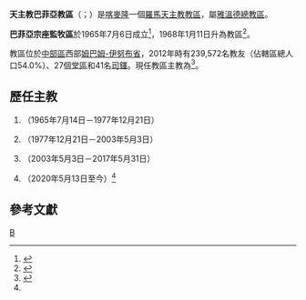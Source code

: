 {{Multiple issues|
{{Primarysources|time=2020-05-21T10:55:45+00:00}}
{{Refimprove|time=2020-05-21T10:55:45+00:00}}
}}
{{Infobox Roman Catholic diocese
|Roman Catholic Diocese of = 天主教巴菲亞教區
|Latin name of diocese =Dioecesis Bafiensis
|border = catholic
|image = 
|caption = 
|location = [[喀麥隆|喀麥隆]]
|territory =
|population = 239,572
|rite = [[羅馬禮|羅馬禮]]
|patron = 
|province = [[天主教雅溫德總教區|雅溫德]]
|established = 1965年7月6日（宗座監牧區）<br />1968年1月11日（教區）
|cathedral =聖巴削主教座堂
|co-cathedral =
|leadership = 主教
|website =
|pope = {{incumbent pope}}
|ordinary = {{link-fr|厄瑪奴耳·達西-尤方|Emmanuel Dassi Youfang}}
|coadjutor bishop =
|auxiliary =
|emeritus = 
}}

'''天主教巴菲亞教區'''（{{lang-la|Dioecesis Bafiensis}}；{{lang-fr|Diocèse de Bafia}}）是[[喀麥隆|喀麥隆]]一個[[羅馬天主教|羅馬天主教]][[教區|教區]]，屬[[天主教雅溫德總教區|雅溫德總教區]]。

'''巴菲亞宗座監牧區'''於1965年7月6日成立<ref>{{cite web |title=YAUNDENSIS (BAFIENSIS) |url=https://w2.vatican.va/content/paul-vi/la/apost_constitutions/documents/hf_p-vi_apc_19650706_bafiensis.html |publisher=Libreria Editrice Vaticana |accessdate=2020-05-21 |archiveurl=https://web.archive.org/web/20200521101758/https://w2.vatican.va/content/paul-vi/la/apost_constitutions/documents/hf_p-vi_apc_19650706_bafiensis.html |archivedate=2020-05-21 |language=la |date=1965-07-06 |dead-url=no }}</ref>，1968年1月11日升為教區<ref>{{cite web |title=BAFIANAE* |url=https://w2.vatican.va/content/paul-vi/la/apost_constitutions/documents/hf_p-vi_apc_19680111_bafianae.html |publisher=Libreria Editrice Vaticana |accessdate=2020-05-21 |archiveurl=https://web.archive.org/web/20200521101912/https://w2.vatican.va/content/paul-vi/la/apost_constitutions/documents/hf_p-vi_apc_19680111_bafianae.html |archivedate=2020-05-21 |language=la |date=1968-01-11 |dead-url=no }}</ref>。

教區位於[[中部區_(喀麥隆)|中部區]]西部[[姆巴姆-伊努布省|姆巴姆-伊努布省]]，2012年時有239,572名教友（佔轄區總人口54.0%）、27個[[堂區|堂區]]和41名[[司鐸|司鐸]]。現任教區主教為{{link-fr|厄瑪奴耳·達西-尤方|Emmanuel Dassi Youfang}}<ref name="Vatican20200513">{{cite press release |title=Resignations and Appointments, 13.05.2020 |url=https://press.vatican.va/content/salastampa/en/bollettino/pubblico/2020/05/13/200513b.html |publisher=Holy See Press Office |accessdate=2020-05-20 |archiveurl=https://web.archive.org/web/20200520165923/https://press.vatican.va/content/salastampa/en/bollettino/pubblico/2020/05/13/200513b.html |archivedate=2020-05-20 |language=en |date=2020-05-13 |dead-url=no }}</ref>。

==歷任主教==
#{{link-fr|安德肋·盧舍爾|André Loucheur|安德肋·嘉祿·路星·盧舍爾}}（1965年7月14日－1977年12月21日）
#{{link-en|亞大納修·巴拉|Athanase Bala}}（1977年12月21日－2003年5月3日）
#{{link-en|若望-瑪利亞·本篤·巴拉|Jean-Marie Benoît Balla}}（2003年5月3日－2017年5月31日）
#{{link-fr|厄瑪奴耳·達西-尤方|Emmanuel Dassi Youfang}}（2020年5月13日至今）<ref name="Vatican20200513" />

==參考文獻==
{{reflist}}

{{喀麥隆天主教教區}}
[[Category:喀麥隆天主教教區|B]]